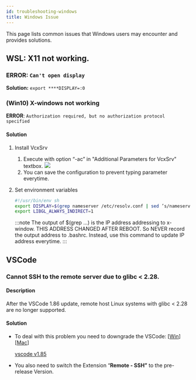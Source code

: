 ```yaml
---
id: troubleshooting-windows
title: Windows Issue
---
```


This page lists common issues that Windows users may encounter and provides solutions.

## WSL: X11 not working.
### ERROR: `Can't open display`
**Solution:** `export ****DISPLAY=:0`
### (Win10) X-windows not working
**ERROR**: `Authorization required, but no authorization protocol specified`

#### Solution
1. Install VcxSrv
    1. Execute with option “-ac” in "Additional Parameters for VcxSrv" textbox.
    ![](./xwin.png)
    2. You can save the configuration to prevent typing parameter everytime.
2. Set environment variables

    ```sh title="~/.bashrc"
    #!/usr/bin/env sh
    export DISPLAY=$(grep nameserver /etc/resolv.conf | sed ’s/nameserver //‘):0
    export LIBGL_ALWAYS_INDIRECT=1
    ```

    :::note 
    The output of $(grep …) is the IP address addressing to x-window. THIS ADDRESS CHANGED AFTER REBOOT. So NEVER record the output address to .bashrc. Instead, use this command to update IP address everytime.
    :::

## VSCode

### Cannot SSH to the remote server due to glibc \< 2.28.

#### Description
After the VSCode 1.86 update, remote host Linux systems with glibc < 2.28 are no longer supported.

#### Solution
- To deal with this problem you need to downgrade the VSCode:  [[Win](https://update.code.visualstudio.com/1.85.2/win32-x64-user/stable)] [[Mac](https://update.code.visualstudio.com/1.85.2/darwin-universal/stable)]

    [vscode v1.85](https://code.visualstudio.com/updates/v1_85)
    
- You also need to switch the Extension “**Remote - SSH”** to the pre-release Version.